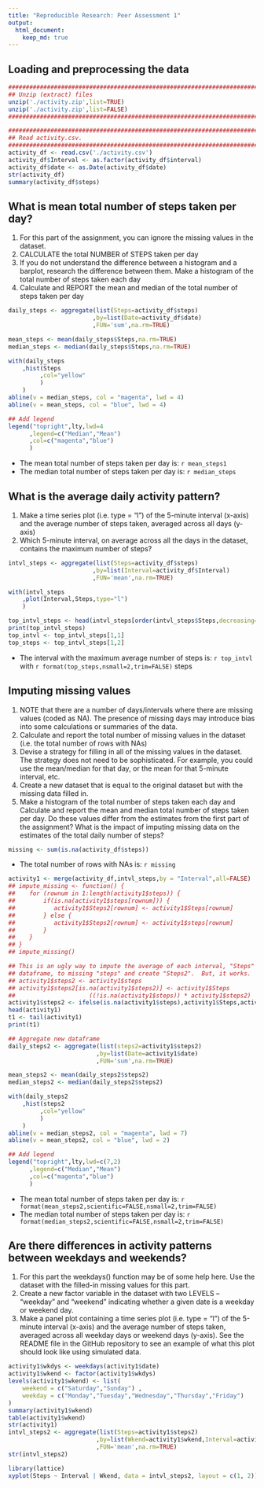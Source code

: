 ```yaml
---
title: "Reproducible Research: Peer Assessment 1"
output: 
  html_document:
    keep_md: true
---
```


## Loading and preprocessing the data
```r
####################################################################################################
## Unzip (extract) files
unzip('./activity.zip',list=TRUE)
unzip('./activity.zip',list=FALSE)
####################################################################################################

####################################################################################################
## Read activity.csv.
####################################################################################################
activity_df <- read.csv('./activity.csv')
activity_df$Interval <- as.factor(activity_df$interval)
activity_df$date <- as.Date(activity_df$date)
str(activity_df)
summary(activity_df$steps)
```


## What is mean total number of steps taken per day?
1. For this part of the assignment, you can ignore the missing values in the dataset.
1. CALCULATE the total NUMBER of STEPS taken per day
1. If you do not understand the difference between a histogram and a barplot, research the difference between them. Make a histogram of the total number of steps taken each day
1. Calculate and REPORT the mean and median of the total number of steps taken per day

```r
daily_steps <- aggregate(list(Steps=activity_df$steps)
                        ,by=list(Date=activity_df$date)
                        ,FUN='sum',na.rm=TRUE)

mean_steps <- mean(daily_steps$Steps,na.rm=TRUE)
median_steps <- median(daily_steps$Steps,na.rm=TRUE)

with(daily_steps
    ,hist(Steps
         ,col="yellow"
         )
    )
abline(v = median_steps, col = "magenta", lwd = 4)
abline(v = mean_steps, col = "blue", lwd = 4)

## Add legend
legend("topright",lty,lwd=4
      ,legend=c("Median","Mean")
      ,col=c("magenta","blue")
      )
```

- The mean total number of steps taken per day is: `r mean_steps1`
- The median total number of steps taken per day is: `r median_steps`


## What is the average daily activity pattern?
1. Make a time series plot (i.e. type = "l") of the 5-minute interval (x-axis) and the average number of steps taken, averaged across all days (y-axis)
1. Which 5-minute interval, on average across all the days in the dataset, contains the maximum number of steps?
```r
intvl_steps <- aggregate(list(Steps=activity_df$steps)
                        ,by=list(Interval=activity_df$Interval)
                        ,FUN='mean',na.rm=TRUE)

with(intvl_steps
    ,plot(Interval,Steps,type="l")
    )

top_intvl_steps <- head(intvl_steps[order(intvl_steps$Steps,decreasing=TRUE),],1)
print(top_intvl_steps)
top_intvl <- top_intvl_steps[1,1]
top_steps <- top_intvl_steps[1,2]
```

- The interval with the maximum average number of steps is: `r top_intvl` with `r format(top_steps,nsmall=2,trim=FALSE)` steps



## Imputing missing values
1. NOTE that there are a number of days/intervals where there are missing values (coded as NA). The presence of missing days may introduce bias into some calculations or summaries of the data.
1. Calculate and report the total number of missing values in the dataset (i.e. the total number of rows with NAs)
1. Devise a strategy for filling in all of the missing values in the dataset. The strategy does not need to be sophisticated. For example, you could use the mean/median for that day, or the mean for that 5-minute interval, etc.
1. Create a new dataset that is equal to the original dataset but with the missing data filled in.
1. Make a histogram of the total number of steps taken each day and Calculate and report the mean and median total number of steps taken per day. Do these values differ from the estimates from the first part of the assignment? What is the impact of imputing missing data on the estimates of the total daily number of steps?

```r
missing <- sum(is.na(activity_df$steps))
```

- The total number of rows with NAs is: `r missing`

```r
activity1 <- merge(activity_df,intvl_steps,by = "Interval",all=FALSE)
## impute_missing <- function() {
##    for (rownum in 1:length(activity1$steps)) {
##        if(is.na(activity1$steps[rownum])) {
##           activity1$Steps2[rownum] <- activity1$Steps[rownum]
##        } else {
##           activity1$Steps2[rownum] <- activity1$steps[rownum]
##        }
##    }
## }
## impute_missing()

## This is an ugly way to impute the average of each interval, "Steps" from the merged
## dataframe, to missing "steps" and create "Steps2".  But, it works.  We can pretty it up later.
## activity1$steps2 <- activity1$steps
## activity1$steps2[is.na(activity1$steps2)] <- activity1$Steps
##                     ((!is.na(activity1$steps)) * activity1$steps2)
activity1$steps2 <- ifelse(is.na(activity1$steps),activity1$Steps,activity1$steps)
head(activity1)
t1 <- tail(activity1)
print(t1)

## Aggregate new dataframe
daily_steps2 <- aggregate(list(steps2=activity1$steps2)
                         ,by=list(Date=activity1$date)
                         ,FUN='sum',na.rm=TRUE)

mean_steps2 <- mean(daily_steps2$steps2)
median_steps2 <- median(daily_steps2$steps2)

with(daily_steps2
    ,hist(steps2
         ,col="yellow"
         )
    )
abline(v = median_steps2, col = "magenta", lwd = 7)
abline(v = mean_steps2, col = "blue", lwd = 2)

## Add legend
legend("topright",lty,lwd=c(7,2)
      ,legend=c("Median","Mean")
      ,col=c("magenta","blue")
      )
```

- The mean total number of steps taken per day is: `r format(mean_steps2,scientific=FALSE,nsmall=2,trim=FALSE)`
- The median total number of steps taken per day is: `r format(median_steps2,scientific=FALSE,nsmall=2,trim=FALSE)`



## Are there differences in activity patterns between weekdays and weekends?
1. For this part the weekdays() function may be of some help here. Use the dataset with the filled-in missing values for this part.
1. Create a new factor variable in the dataset with two LEVELS – “weekday” and “weekend” indicating whether a given date is a weekday or weekend day.
1. Make a panel plot containing a time series plot (i.e. type = "l") of the 5-minute interval (x-axis) and the average number of steps taken, averaged across all weekday days or weekend days (y-axis). See the README file in the GitHub repository to see an example of what this plot should look like using simulated data.


```r
activity1$wkdys <- weekdays(activity1$date)
activity1$wkend <- factor(activity1$wkdys)
levels(activity1$wkend) <- list(
    weekend = c("Saturday","Sunday") ,
    weekday = c("Monday","Tuesday","Wednesday","Thursday","Friday")
)
summary(activity1$wkend)
table(activity1$wkend)
str(activity1)
intvl_steps2 <- aggregate(list(Steps=activity1$steps2)
                         ,by=list(Wkend=activity1$wkend,Interval=activity1$Interval)
                         ,FUN='mean',na.rm=TRUE)
str(intvl_steps2)

library(lattice)
xyplot(Steps ~ Interval | Wkend, data = intvl_steps2, layout = c(1, 2))
```
